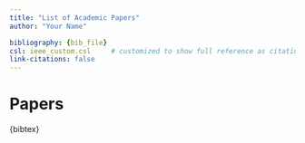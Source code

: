 ```yaml
---
title: "List of Academic Papers"
author: "Your Name"

bibliography: {bib_file}
csl: ieee_custom.csl     # customized to show full reference as citation
link-citations: false
---
```


# Papers

{bibtex}
